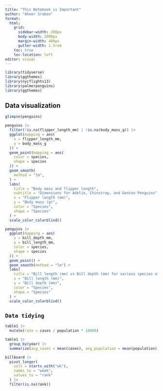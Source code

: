 ```yaml
---
title: "This Notebook is Important"
author: "Aheer Srabon"
format:
  html: 
    grid:
      sidebar-width: 200px
      body-width: 2000px
      margin-width: 400px
      gutter-width: 1.5rem
    toc: true
    toc-location: left
editor: visual
---
```


```r
library(tidyverse)
library(ggthemes)
library(nycflights13)
library(palmerpenguins)
library(ggthemes)
```

## Data visualization

```r
glimpse(penguins)
```

```r
penguins |> 
  filter(!is.na(flipper_length_mm) | !is.na(body_mass_g)) |> 
  ggplot(mapping = aes(
    x = flipper_length_mm,
    y = body_mass_g
  )) +
  geom_point(mapping = aes(
    color = species,
    shape = species
  )) +
  geom_smooth(
    method = "lm",
  ) +
  labs(
    title = "Body mass and flipper length",
    subtitle = "Dimensions for Adelie, Chinstrap, and Gentoo Penguins",
    x = "Flipper length (mm)",
    y = "Body mass (g)",
    color = "Species",
    shape = "Species"
  ) +
  scale_color_colorblind()
```

```r
penguins |> 
  ggplot(mapping = aes(
    x = bill_depth_mm,
    y = bill_length_mm,
    color = species,
    shape = species
  )) + 
  geom_point() +
  geom_smooth(method = "lm") +
  labs(
    title = "Bill length (mm) vs Bill depth (mm) for various species of penuins",
    x = "Bill length (mm)",
    y = "Bill depth (mm)",
    color = "Species",
    shape = "Species"
  ) +
  scale_color_colorblind()
```

## 

## `Data tidying`

```r
table1 |> 
  mutate(rate = cases / population * 10000)
```

```r
table1 |> 
  group_by(year) |> 
  summarize(avg_cases = mean(cases), avg_population = mean(population))
```

```r
billboard |> 
  pivot_longer(
    cols = starts_with("wk"),
    names_to = "week",
    values_to = "rank"
  ) |> 
  filter(is.na(rank))
```

